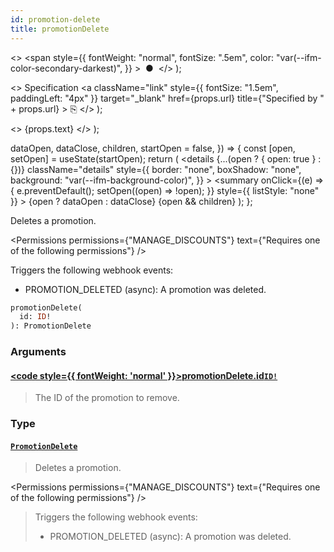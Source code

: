 ```yaml
---
id: promotion-delete
title: promotionDelete
---
```


  <>
    <span
      style={{
        fontWeight: "normal",
        fontSize: ".5em",
        color: "var(--ifm-color-secondary-darkest)",
      }}
    >
      &nbsp;●&nbsp;
    </span>
  </>
);

  <>
    Specification
    <a
      className="link"
      style={{ fontSize: "1.5em", paddingLeft: "4px" }}
      target="\_blank"
      href={props.url}
      title={"Specified by " + props.url}
    >
      ⎘
    </a>
  </>
);

  <>
    <span className={props.class}>{props.text}</span>
  </>
);


  dataOpen,
  dataClose,
  children,
  startOpen = false,
}) => {
  const [open, setOpen] = useState(startOpen);
  return (
    <details
      {...(open ? { open: true } : {})}
      className="details"
      style={{
        border: "none",
        boxShadow: "none",
        background: "var(--ifm-background-color)",
      }}
    >
      <summary
        onClick={(e) => {
          e.preventDefault();
          setOpen((open) => !open);
        }}
        style={{ listStyle: "none" }}
      >
        {open ? dataOpen : dataClose}
      </summary>
      {open && children}
    </details>
  );
};

Deletes a promotion.

<Badge text="Added in Saleor 3.17" class="secondary margin-bottom--sm" />

<FeaturePreview />

<Permissions
  permissions={"MANAGE_DISCOUNTS"}
  text={"Requires one of the following permissions"}
/>

Triggers the following webhook events:

- PROMOTION_DELETED (async): A promotion was deleted.

```graphql
promotionDelete(
  id: ID!
): PromotionDelete
```

### Arguments

#### [<code style={{ fontWeight: 'normal' }}>promotionDelete.<b>id</b></code>](#)<Bullet />[`ID!`](../../../api-reference/miscellaneous/scalars/id) <Badge class="badge badge--secondary" text="non-null"/> <Badge class="badge badge--secondary" text="scalar"/> <Badge class="badge badge--secondary" text="miscellaneous"/>

> The ID of the promotion to remove.

### Type

#### [`PromotionDelete`](../../../api-reference/discounts/objects/promotion-delete) <Badge class="badge badge--secondary" text="object"/> <Badge class="badge badge--secondary" text="discounts"/>

> Deletes a promotion.
>
> <Badge text="Added in Saleor 3.17" class="secondary margin-bottom--sm" />
>
> <FeaturePreview />

<Permissions
  permissions={"MANAGE_DISCOUNTS"}
  text={"Requires one of the following permissions"}
/>

> Triggers the following webhook events:
>
> - PROMOTION_DELETED (async): A promotion was deleted.


